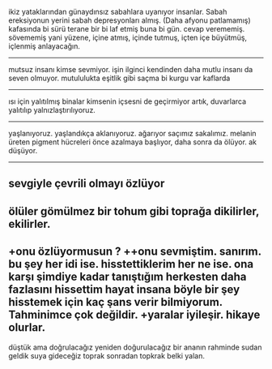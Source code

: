 ikiz yataklarından günaydınsız sabahlara uyanıyor insanlar.
Sabah ereksiyonun yerini sabah depresyonları almış. (Daha afyonu patlamamış) kafasında bi sürü terane
bir bi laf etmiş buna bi gün. cevap verememiş. sövememiş yani yüzene, içine atmış, içinde tutmuş, içten içe büyütmüş, içlenmiş anlayacağın.

---

mutsuz insanı kimse sevmiyor. işin ilginci kendinden daha mutlu insanı da seven olmuyor.
mutululukta eşitlik gibi saçma bi kurgu var kaflarda

---

ısı için yalıtılmış binalar kimsenin içsesni de geçirmiyor artık, duvarlarca yalıtılıp yalnızlaştırılıyoruz.

---

yaşlanıyoruz. yaşlandıkça aklanıyoruz. ağarıyor saçımız sakalımız.
melanin üreten pigment hücreleri önce azalmaya başlıyor, daha sonra da ölüyor. ak düşüyor.

---

sevgiyle çevrili olmayı özlüyor
----
ölüler gömülmez bir tohum gibi toprağa dikilirler, ekilirler.
---
+onu özlüyormusun ?
++onu sevmiştim. sanırım. bu şey her idi ise. hisstettiklerim her ne ise. ona karşı şimdiye kadar tanıştığım herkesten daha
fazlasını hissettim hayat insana böyle bir şey hisstemek için kaç şans verir bilmiyorum. Tahminimce çok değildir.
+yaralar iyileşir. hikaye olurlar.
----
düştük ama doğrulacağız
yeniden doğurulacağız bir ananın rahminde
sudan geldik suya gideceğiz
toprak
sonradan
topkrak belki yalan.

